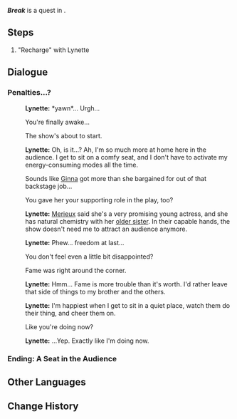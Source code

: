 {{Quest Infobox
|id            = 19184
|image         = Hangout Event Break.png
|type          = Story
|group         = Hangout Event
|chapter       = Lynette
|actNum        = I
|act           = Checks & Cats
|requirement   = 
|characters    = Lynette; Traveler
|startLocation = [[Opera Epiclese]], [[Fontaine]]
|region        = Fontaine
|area          = Opera Epiclese
|subarea       = 
|prev          = Mask
|next          = 
|next2         = 
|rewards       = 
|otherRewards  = 
|voiced        = yes
}}
'''''Break''''' is a quest in {{Quest|Checks & Cats}}.

==Steps==
# "Recharge" with Lynette
<!-- 
==Gameplay Notes==
* Any notes that will help complete the quest
<gallery>
Any screenshots that can help complete the quest
</gallery>
-->
==Dialogue==
{{Quest Description|It's curtains for this act, and Lynette gets a long-overdue break...}}
===Penalties...?===
{{Dialogue Start}}
:{{Black Screen|The whirlwind of events is finally resolved...<br>A few days later, you once again make your way to the opera house at Lynette's invitation...}}
:{{A|vo lntcop001 1918401 lynette 01.ogg}} '''Lynette:''' *yawn*... Urgh...
:{{DIcon}} You're finally awake...
:{{DIcon}} The show's about to start.
:{{A|vo lntcop001 1918401 lynette 02.ogg}} '''Lynette:''' Oh, is it...? Ah, I'm so much more at home here in the audience. I get to sit on a comfy seat, and I don't have to activate my energy-consuming modes all the time.
:{{DIcon}} Sounds like [[Ginna]] got more than she bargained for out of that backstage job...
:{{DIcon}} You gave her your supporting role in the play, too?
:{{A|vo lntcop001 1918401 lynette 04.ogg}} '''Lynette:''' [[Merieux]] said she's a very promising young actress, and she has natural chemistry with her [[Gillian|older sister]]. In their capable hands, the show doesn't need me to attract an audience anymore.
:{{A|vo lntcop001 1918401 lynette 05.ogg}} '''Lynette:''' Phew... freedom at last...
:{{DIcon}} You don't feel even a little bit disappointed?
:{{DIcon}} Fame was right around the corner.
:{{A|vo lntcop001 1918401 lynette 06.ogg}} '''Lynette:''' Hmm... Fame is more trouble than it's worth. I'd rather leave that side of things to my brother and the others.
:{{A|vo lntcop001 1918401 lynette 07.ogg}} '''Lynette:''' I'm happiest when I get to sit in a quiet place, watch them do their thing, and cheer them on.
:{{DIcon}} Like you're doing now?
:{{A|vo lntcop001 1918401 lynette 08.ogg}} '''Lynette:''' ...Yep. Exactly like I'm doing now.
{{Dialogue End}}

===Ending: A Seat in the Audience===
{{Hangout Ending
|ending name     = A Seat in the Audience
|character       = Lynette
|act             = 1
|description     = Where there is someone performing on stage, there will be others clapping in the audience.
}}
<!--
==Soundtracks==
{{Soundtracks by Category Table|type=quest}}
-->
==Other Languages==
{{Other Languages
|en       = Break
|zhs      = 小憩
|zhs_rm   = 
|zht      = 小憩
|zht_rm   = 
|zh_tl    = 
|ja       = 小休憩
|ja_rm    = Shoukyuukei
|ja_tl    = Short Break
|ko       = 휴식
|ko_rm    = 
|ko_tl    = 
|es       = Un descanso
|es_tl    = A Break
|fr       = Une pause
|fr_tl    = A Break
|ru       = Перерыв
|ru_tl    = Break
|th       = พักผ่อน
|th_rm    = 
|th_tl    = 
|vi       = Nghỉ Ngơi
|vi_tl    = 
|de       = Pause
|de_tl    = Break
|id       = Rehat
|id_tl    = Break
|pt       = Intervalo
|pt_tl    = 
|tr       = Mola
|tr_tl    = 
|it       = Intervallo
|it_tl    = Interlude
}}

==Change History==
{{Change History|4.5}}